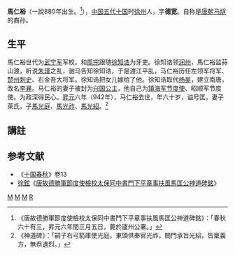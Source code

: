 '''馬仁裕'''{{BD|883年||942年||}}（一說880年出生。<ref>《唐故德勝軍節度使檢校太保同中書門下平章事扶風馬匡公神道碑銘》：「春秋六十有三，昇元六年閏三月五日，薨於廬州公署。」</ref>），[[中国|中国]][[五代十国|五代十国]]时[[徐州|徐州]]人，字'''德宽'''。自称是[[唐朝|唐朝]][[马燧|马燧]]的裔孙。
== 生平 ==
馬仁裕世代为[[武宁军|武宁军]]军校。和[[周宗_(南唐)|周宗]]跟随[[徐知诰|徐知诰]]为牙吏。徐知诰领[[润州|润州]]，馬仁裕监蒜山渡，听说[[朱瑾|朱瑾]]之乱，驰马告知徐知诰，于是渡江平乱，马仁裕历任左领军将军、[[楚州|楚州]][[刺史|刺史]]、右金吾大将军。徐知诰把女儿嫁给了他。徐知诰取代[[杨吴|杨吴]]，建立南唐，改名[[李昪|李昪]]。马仁裕的妻子被封为[[兴国公主|兴国公主]]，他自己为[[镇海军节度使|镇海军节度使]]、昭顺军节度使。为政深得民心。[[昇元|昇元]]六年（942年），马仁裕去世，年六十岁，谥号匡。{{Citation needed|其子马文义。|time=2021-09-19}}妻子萊氏，子[[馬光庭|馬光庭]]、[[馬光祚|馬光祚]]、[[馬光紹|馬光紹]]。<ref>《神道碑》：「嗣子右弓箭庫使光庭，東頭供奉官光祚，閤門承旨光紹，皆稟義方，無忝遺烈。」</ref>

==講註==
<references/>

== 参考文献 ==
*《[[十国春秋|十国春秋]]》卷13
*[[徐鉉|徐鉉]]《[[s:唐故德勝軍節度使檢校太保同中書門下平章事扶風馬匡公神道碑銘|唐故德勝軍節度使檢校太保同中書門下平章事扶風馬匡公神道碑銘]]》
[[Category:南唐官员|M]]
[[Category:五代十国军事人物|M]]
[[Category:徐州人|M]]
[[Category:马姓|R]]